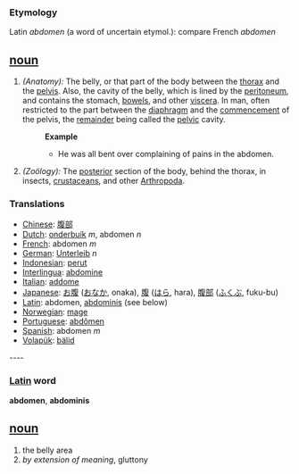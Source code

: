===Etymology===
Latin ''abdomen'' (a word of uncertain etymol.): compare French ''abdomen''

== [[noun]] ==
#''(Anatomy):'' The belly, or that part of the body between the [[thorax]] and the [[pelvis]]. Also, the cavity of the belly, which is lined by the [[peritoneum]], and contains the stomach, [[bowels]], and other [[viscera]]. In man, often restricted to the part between the [[diaphragm]] and the [[commencement]] of the pelvis, the [[remainder]] being called the [[pelvic]] cavity.
#:'''Example'''
#:*He was all bent over complaining of pains in the abdomen.
#''(Zoölogy):'' The [[posterior]] section of the body, behind the thorax, in insects, [[crustaceans]], and other [[Arthropoda]].

=== Translations ===
*[[Chinese]]: [[腹部]]
*[[Dutch]]: [[onderbuik]] ''m'', abdomen ''n''
*[[French]]: abdomen ''m''
*[[German]]: [[Unterleib]] ''n''
*[[Indonesian]]: [[perut]]
*[[Interlingua]]: [[abdomine]]
*[[Italian]]: [[addome]]
*[[Japanese]]: [[お腹]] ([[おなか]], onaka), [[腹]] ([[はら]], hara),  [[腹部]] ([[ふくぶ]], fuku-bu)
*[[Latin]]: abdomen, [[abdominis]] (see below)
*[[Norwegian]]: [[mage]]
*[[Portuguese]]: [[abdômen]]
*[[Spanish]]: abdomen ''m''
*[[Volapük]]: [[bälid]]

---- 

=== [[Latin]] word ===
'''abdomen''', '''abdominis'''
== [[noun]] ==
#the belly area
#''by extension of meaning'', gluttony
